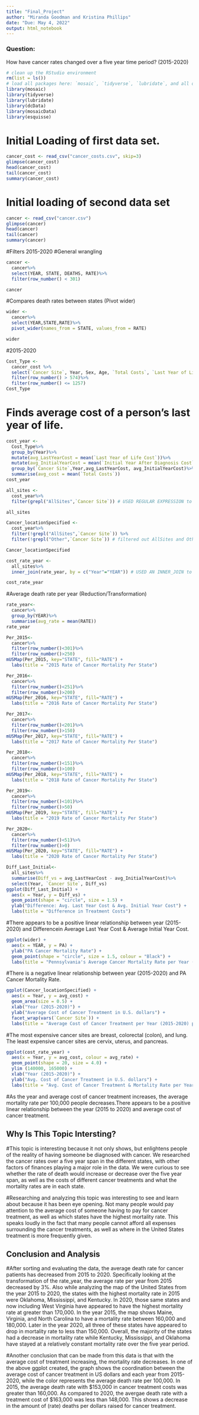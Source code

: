 ```yaml
---
title: "Final_Project"
author: "Miranda Goodman and Kristina Phillips"
date: "Due: May 4, 2022"
output: html_notebook
---
```

### Question: 
How have cancer rates changed over a five year time period? (2015-2020)

```r
# clean up the RStudio environment 
rm(list = ls())
# load all packages here: `mosaic`, `tidyverse`, `lubridate`, and all others used
library(mosaic)
library(tidyverse)
library(lubridate)
library(dcData)
library(mosaicData)
library(esquisse)
```
# Initial Loading of first data set.
```r
cancer_cost <- read_csv("cancer_costs.csv", skip=3)
glimpse(cancer_cost)
head(cancer_cost)
tail(cancer_cost)
summary(cancer_cost)
```
# Initial loading of second data set
```r
cancer <- read_csv("cancer.csv")
glimpse(cancer)
head(cancer)
tail(cancer)
summary(cancer)
```
#Filters 2015-2020
#General wrangling
```r
cancer <-
  cancer%>%
  select(YEAR, STATE, DEATHS, RATE)%>%
  filter(row_number() < 301)

cancer
```
#Compares death rates between states (Pivot wider)
```r
wider <-
  cancer%>%
  select(YEAR,STATE,RATE)%>%
  pivot_wider(names_from = STATE, values_from = RATE)

wider
```
#2015-2020
```r
Cost_Type <-
  cancer_cost %>%
  select(`Cancer Site`, Year, Sex, Age, `Total Costs`, `Last Year of Life Cost`,`Initial Year After Diagnosis Cost`)%>%
  filter(row_number() > 574)%>%
  filter(row_number() <= 1257)
Cost_Type
```
# Finds average cost of a person's last year of life. 
```r
cost_year <- 
  Cost_Type%>%
  group_by(Year)%>%
  mutate(avg_LastYearCost = mean(`Last Year of Life Cost`))%>%
  mutate(avg_InitialYearCost = mean(`Initial Year After Diagnosis Cost`))%>% # mean of the initial year after Diagnosis Cost
  group_by(`Cancer Site`,Year,avg_LastYearCost, avg_InitialYearCost)%>%
  summarise(avg_cost = mean(`Total Costs`))
cost_year
```

```r
all_sites <-
  cost_year%>%
  filter(grepl("AllSites",`Cancer Site`)) # USED REGULAR EXPRESSION to filter out all cancer sites except AllSites

all_sites
```

```r
Cancer_locationSpecified <-
  cost_year%>%
  filter(!grepl("AllSites",`Cancer Site`)) %>%
  filter(!grepl("Other",`Cancer Site`)) # filtered out AllSites and Other by using regular expression

Cancer_locationSpecified
```

```r
cost_rate_year <-
  all_sites%>%
  inner_join(rate_year, by = c("Year"="YEAR")) # USED AN INNER_JOIN to combine Avg_rate with cost per year for all sites 

cost_rate_year
```

#Average death rate per year (Reduction/Transformation)
```r
rate_year<-
  cancer%>%
  group_by(YEAR)%>%
  summarise(avg_rate = mean(RATE))
rate_year
```
```r
Per_2015<-
  cancer%>%
  filter(row_number()<301)%>%
  filter(row_number()>250)
mUSMap(Per_2015, key="STATE", fill="RATE") +
  labs(title = "2015 Rate of Cancer Mortality Per State")
```

```r
Per_2016<-
  cancer%>%
  filter(row_number()<251)%>%
  filter(row_number()>200)
mUSMap(Per_2016, key="STATE", fill="RATE") +
  labs(title = "2016 Rate of Cancer Mortality Per State")
```

```r
Per_2017<-
  cancer%>%
  filter(row_number()<201)%>%
  filter(row_number()>150)
mUSMap(Per_2017, key="STATE", fill="RATE") +
  labs(title = "2017 Rate of Cancer Mortality Per State")
```

```r
Per_2018<-
  cancer%>%
  filter(row_number()<151)%>%
  filter(row_number()>100)
mUSMap(Per_2018, key="STATE", fill="RATE") +
  labs(title = "2018 Rate of Cancer Mortality Per State")
```

```r
Per_2019<-
  cancer%>%
  filter(row_number()<101)%>%
  filter(row_number()>50)
mUSMap(Per_2019, key="STATE", fill="RATE") +
  labs(title = "2019 Rate of Cancer Mortality Per State")
```

```r
Per_2020<-
  cancer%>%
  filter(row_number()<51)%>%
  filter(row_number()>0)
mUSMap(Per_2020, key="STATE", fill="RATE") +
  labs(title = "2020 Rate of Cancer Mortality Per State")
```
```r
Diff_Last_Initial<-
  all_sites%>%
  summarise(Diff_vs = avg_LastYearCost - avg_InitialYearCost)%>%
  select(Year, `Cancer Site`, Diff_vs)
ggplot(Diff_Last_Initial) +
  aes(x = Year, y = Diff_vs) +
  geom_point(shape = "circle", size = 1.5) +
  ylab("Difference: Avg. Last Year Cost & Avg. Initial Year Cost") +
  labs(title = "Difference in Treatment Costs")
```

#There appears to be a positive linear relationship between year (2015-2020) and Differencein Average Last Year Cost & Average Initial Year Cost.

```r
ggplot(wider) +
  aes(x = YEAR, y = PA) +
  ylab("PA Cancer Mortality Rate") +
  geom_point(shape = "circle", size = 1.5, colour = "Black") +
  labs(title = "Pennsylvania's Average Cancer Mortality Rate per Year (2015 to 2020")
```
#There is a negative linear relationship between year (2015-2020) and PA Cancer Mortality Rate.

```r
ggplot(Cancer_locationSpecified) +
  aes(x = Year, y = avg_cost) +
  geom_area(size = 0.5) +
  xlab("Year (2015-2020)") +
  ylab("Average Cost of Cancer Treatment in U.S. dollars") +
  facet_wrap(vars(`Cancer Site`)) +
  labs(title = "Average Cost of Cancer Treatment per Year (2015-2020) per Cancer Site")
```
#The most expensive cancer sites are breast, colorectal (colon), and lung. The least expensive cancer sites are cervix, uterus, and pancreas.

```r
ggplot(cost_rate_year) +
  aes(x = Year, y = avg_cost, colour = avg_rate) +
  geom_point(shape = 20, size = 4.0) + 
  ylim (140000, 165000) +
  xlab("Year (2015-2020)") +
  ylab("Avg. Cost of Cancer Treatment in U.S. dollars") +
  labs(title = "Avg. Cost of Cancer Treatment & Mortality Rate per Year (2015-2020)", color = "Avg.DeathRate (per100,000)")
```
#As the year and average cost of cancer treatment increases, the average mortality rate per 100,000 people decreases.There appears to be a positive linear relationship between the year (2015 to 2020) and average cost of cancer treatment.

## Why Is This Topic Intersting?
#This topic is interesting because it not only shows, but enlightens people of the reality of having someone be diagnosed with cancer. We researched the cancer rates over a five year span in the different states, with other factors of finances playing a major role in the data. We were curious to see whether the rate of death would increase or decrease over the five year span, as well as the costs of different cancer treatments and what the mortality rates are in each state.

#Researching and analyzing this topic was interesting to see and learn about because it has been eye opening. Not many people would pay attention to the average cost of someone having to pay for cancer treatment, as well as which states have the highest mortality rate. This speaks loudly in the fact that many people cannot afford all expenses surrounding the cancer treatments, as well as where in the United States treatment is more frequently given. 

## Conclusion and Analysis

#After sorting and evaluating the data, the average death rate for cancer patients has decreased from 2015 to 2020. Specifically looking at the transformation of the rate_year, the average rate per year from 2015 decreased by 3%. Also while analyzing the map of the United States from the year 2015 to 2020, the states with the highest mortality rate in 2015 were Oklahoma, Mississippi, and Kentucky. In 2020, those same states and now including West Virginia have appeared to have the highest mortality rate at greater than 170,000. In the year 2015, the map shows Maine, Virginia, and North Carolina to have a mortality rate between 160,000 and 180,000. Later in the year 2020, all three of these states have appeared to drop in mortality rate to less than 150,000. Overall, the majority of the states had a decrease in mortality rate while Kentucky, Mississippi, and Oklahoma have stayed at a relatively constant mortality rate over the five year period.

#Another conclusion that can be made from this data is that with the average cost of treatment increasing, the mortality rate decreases. In one of the above ggplot created, the graph shows the coordination between the average cost of cancer treatment in US dollars and each year from 2015-2020, while the color represents the average death rate per 100,000. In 2015, the average death rate with $153,000 in cancer treatment costs was greater than 160,000. As compared to 2020, the avergae death rate with a treatment cost of $163,000 was less than 148,000. This shows a decrease in the amount of (rate) deaths per dollars raised for cancer treatment. 

